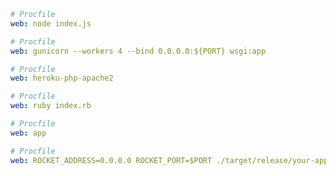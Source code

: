 <CodeGroup>

```yaml {{ title: 'Node' }}
# Procfile
web: node index.js
```

```yaml {{ title: 'Python' }}
# Procfile
web: gunicorn --workers 4 --bind 0.0.0.0:${PORT} wsgi:app
```

```yaml {{ title: 'PHP' }}
# Procfile
web: heroku-php-apache2
```

```yaml {{ title: 'Ruby' }}
# Procfile
web: ruby index.rb
```

```yaml {{ title: 'Go' }}
# Procfile
web: app
```

```yaml {{ title: 'Rust' }}
# Procfile
web: ROCKET_ADDRESS=0.0.0.0 ROCKET_PORT=$PORT ./target/release/your-app
```

</CodeGroup>
